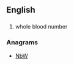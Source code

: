 {{also|wbn}}
==English==

==={{initialism-old|en}}===
{{wikipedia|Blood donation}}
{{en-initialism}}

# whole blood number

===Anagrams===
* [[NbW#English|NbW]]